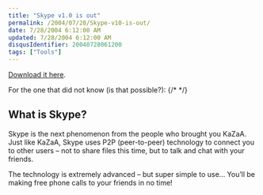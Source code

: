 ```yaml
---
title: "Skype v1.0 is out"
permalink: /2004/07/28/Skype-v10-is-out/
date: 7/28/2004 6:12:00 AM
updated: 7/28/2004 6:12:00 AM
disqusIdentifier: 20040728061200
tags: ["Tools"]
---
```

[Download it here](http://www.skype.net/download.html).

For the one that did not know (is that possible?):<td align="center" width="53%"></td><td width="47%">
{/* <!-- more --> */}


<h2>What is Skype?</h2>


Skype is the next phenomenon from the people who brought you KaZaA. Just like KaZaA, Skype uses P2P (peer-to-peer) technology to connect you to other users – not to share files this time, but to talk and chat with your friends.

The technology is extremely advanced – but super simple to use... You’ll be making free phone calls to your friends in no time!
</td>
